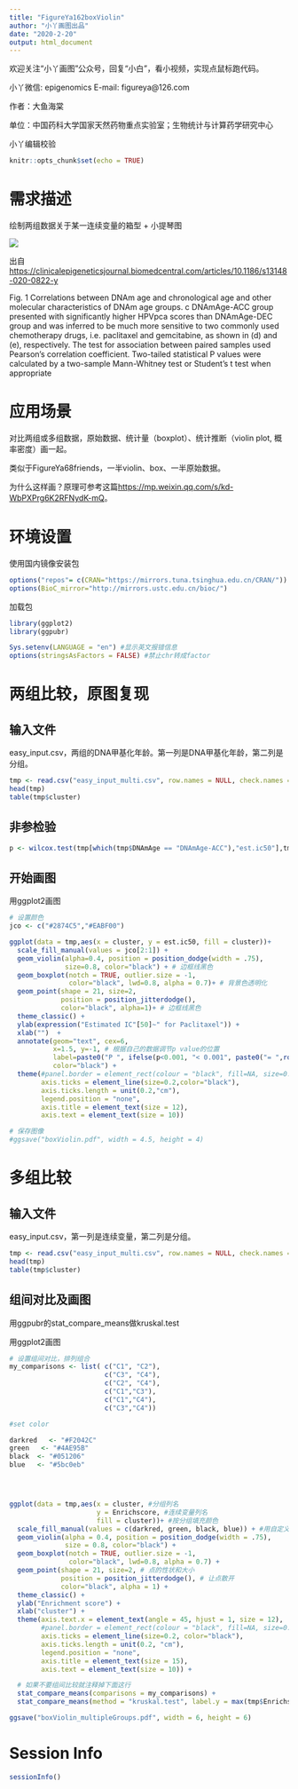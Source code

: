 ```yaml
---
title: "FigureYa162boxViolin"
author: "小丫画图出品"
date: "2020-2-20"
output: html_document
---
```

欢迎关注“小丫画图”公众号，回复“小白”，看小视频，实现点鼠标跑代码。

小丫微信: epigenomics  E-mail: figureya@126.com

作者：大鱼海棠

单位：中国药科大学国家天然药物重点实验室；生物统计与计算药学研究中心

小丫编辑校验

```r
knitr::opts_chunk$set(echo = TRUE)
```

# 需求描述

绘制两组数据关于某一连续变量的箱型 + 小提琴图

![](example.png)

出自<https://clinicalepigeneticsjournal.biomedcentral.com/articles/10.1186/s13148-020-0822-y>

Fig. 1 Correlations between DNAm age and chronological age and other molecular characteristics of DNAm age groups. c DNAmAge-ACC group presented with significantly higher HPVpca scores than DNAmAge-DEC group and was inferred to be much more sensitive to two commonly used chemotherapy drugs, i.e. paclitaxel and gemcitabine, as shown in (d) and (e), respectively. The test for association between paired samples used Pearson’s correlation coefficient. Two-tailed statistical P values were calculated by a two-sample Mann-Whitney test or Student’s t test when appropriate

# 应用场景

对比两组或多组数据，原始数据、统计量（boxplot）、统计推断（violin plot, 概率密度）画一起。

类似于FigureYa68friends，一半violin、box、一半原始数据。

为什么这样画？原理可参考这篇<https://mp.weixin.qq.com/s/kd-WbPXPrg6K2RFNydK-mQ>。

# 环境设置

使用国内镜像安装包

```r
options("repos"= c(CRAN="https://mirrors.tuna.tsinghua.edu.cn/CRAN/"))
options(BioC_mirror="http://mirrors.ustc.edu.cn/bioc/")

```

加载包

```r
library(ggplot2)
library(ggpubr)

Sys.setenv(LANGUAGE = "en") #显示英文报错信息
options(stringsAsFactors = FALSE) #禁止chr转成factor
```

# 两组比较，原图复现

## 输入文件

easy_input.csv，两组的DNA甲基化年龄。第一列是DNA甲基化年龄，第二列是分组。

```r
tmp <- read.csv("easy_input_multi.csv", row.names = NULL, check.names = F, header = T, stringsAsFactors = F)
head(tmp)
table(tmp$cluster)
```

## 非参检验

```r
p <- wilcox.test(tmp[which(tmp$DNAmAge == "DNAmAge-ACC"),"est.ic50"],tmp[which(tmp$DNAmAge == "DNAmAge-DCC"),"est.ic50"])$p.value
```

## 开始画图

用ggplot2画图

```r
# 设置颜色
jco <- c("#2874C5","#EABF00")

ggplot(data = tmp,aes(x = cluster, y = est.ic50, fill = cluster))+
  scale_fill_manual(values = jco[2:1]) + 
  geom_violin(alpha=0.4, position = position_dodge(width = .75),
              size=0.8, color="black") + # 边框线黑色
  geom_boxplot(notch = TRUE, outlier.size = -1, 
               color="black", lwd=0.8, alpha = 0.7)+ # 背景色透明化
  geom_point(shape = 21, size=2, 
             position = position_jitterdodge(), 
             color="black", alpha=1)+ # 边框线黑色
  theme_classic() +
  ylab(expression("Estimated IC"[50]~" for Paclitaxel")) +
  xlab("")  +
  annotate(geom="text", cex=6,
           x=1.5, y=-1, # 根据自己的数据调节p value的位置
           label=paste0("P ", ifelse(p<0.001, "< 0.001", paste0("= ",round(p,3)))), # 添加P值
           color="black") + 
  theme(#panel.border = element_rect(colour = "black", fill=NA, size=0.2), # 原图有框
        axis.ticks = element_line(size=0.2,color="black"),
        axis.ticks.length = unit(0.2,"cm"),
        legend.position = "none",
        axis.title = element_text(size = 12),
        axis.text = element_text(size = 10))

# 保存图像
#ggsave("boxViolin.pdf", width = 4.5, height = 4)
```

# 多组比较

## 输入文件

easy_input.csv，第一列是连续变量，第二列是分组。

```r
tmp <- read.csv("easy_input_multi.csv", row.names = NULL, check.names = F, header = T, stringsAsFactors = F)
head(tmp)
table(tmp$cluster)
```

## 组间对比及画图

用ggpubr的stat_compare_means做kruskal.test

用ggplot2画图

```r
# 设置组间对比，排列组合
my_comparisons <- list( c("C1", "C2"), 
                        c("C3", "C4"), 
                        c("C2", "C4"), 
                        c("C1","C3"),
                        c("C1","C4"),
                        c("C3","C4"))

#set color

darkred   <- "#F2042C"
green   <- "#4AE95B"
black  <- "#051206"
blue   <- "#5bc0eb"




ggplot(data = tmp,aes(x = cluster, #分组列名
                      y = Enrichscore, #连续变量列名
                      fill = cluster))+ #按分组填充颜色
  scale_fill_manual(values = c(darkred, green, black, blue)) + #用自定义颜色填充
  geom_violin(alpha = 0.4, position = position_dodge(width = .75), 
              size = 0.8, color="black") +
  geom_boxplot(notch = TRUE, outlier.size = -1, 
               color="black", lwd=0.8, alpha = 0.7) +
  geom_point(shape = 21, size=2, # 点的性状和大小
             position = position_jitterdodge(), # 让点散开
             color="black", alpha = 1) +
  theme_classic() + 
  ylab("Enrichment score") +
  xlab("cluster") +
  theme(axis.text.x = element_text(angle = 45, hjust = 1, size = 12),
        #panel.border = element_rect(colour = "black", fill=NA, size=0.2),
        axis.ticks = element_line(size=0.2, color="black"),
        axis.ticks.length = unit(0.2, "cm"),
        legend.position = "none",
        axis.title = element_text(size = 15),
        axis.text = element_text(size = 10)) +

  # 如果不要组间比较就注释掉下面这行
  stat_compare_means(comparisons = my_comparisons) + 
  stat_compare_means(method = "kruskal.test", label.y = max(tmp$Enrichscore) + 1)

ggsave("boxViolin_multipleGroups.pdf", width = 6, height = 6)
```

# Session Info

```r
sessionInfo()
```
